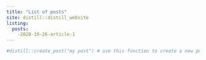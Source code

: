 ```yaml
---
title: "List of posts"
site: distill::distill_website
listing: 
  posts:
    -2020-10-26-article-1
---
```


```r
#distill::create_post("my post") # use this fonction to create a new post
```


